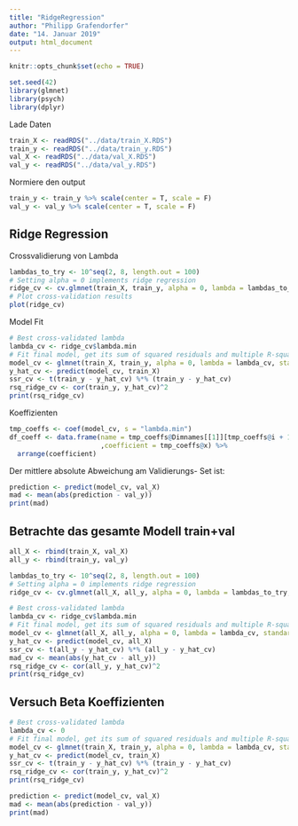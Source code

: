 ```yaml
---
title: "RidgeRegression"
author: "Philipp Grafendorfer"
date: "14. Januar 2019"
output: html_document
---
```


```r
knitr::opts_chunk$set(echo = TRUE)

set.seed(42)
library(glmnet)
library(psych)
library(dplyr)
```

Lade Daten
```r
train_X <- readRDS("../data/train_X.RDS")
train_y <- readRDS("../data/train_y.RDS")
val_X <- readRDS("../data/val_X.RDS")
val_y <- readRDS("../data/val_y.RDS")
```

Normiere den output
```r
train_y <- train_y %>% scale(center = T, scale = F)
val_y <- val_y %>% scale(center = T, scale = F)
```

## Ridge Regression
Crossvalidierung von Lambda
```r
lambdas_to_try <- 10^seq(2, 8, length.out = 100)
# Setting alpha = 0 implements ridge regression
ridge_cv <- cv.glmnet(train_X, train_y, alpha = 0, lambda = lambdas_to_try, standardize = TRUE, nfolds = 10)
# Plot cross-validation results
plot(ridge_cv)
```

Model Fit
```r
# Best cross-validated lambda
lambda_cv <- ridge_cv$lambda.min
# Fit final model, get its sum of squared residuals and multiple R-squared
model_cv <- glmnet(train_X, train_y, alpha = 0, lambda = lambda_cv, standardize = TRUE)
y_hat_cv <- predict(model_cv, train_X)
ssr_cv <- t(train_y - y_hat_cv) %*% (train_y - y_hat_cv)
rsq_ridge_cv <- cor(train_y, y_hat_cv)^2
print(rsq_ridge_cv)
```

Koeffizienten
```r
tmp_coeffs <- coef(model_cv, s = "lambda.min")
df_coeff <- data.frame(name = tmp_coeffs@Dimnames[[1]][tmp_coeffs@i + 1]
                       ,coefficient = tmp_coeffs@x) %>% 
  arrange(coefficient)
```

Der mittlere absolute Abweichung am Validierungs- Set ist:
```r
prediction <- predict(model_cv, val_X)
mad <- mean(abs(prediction - val_y))
print(mad)
```

## Betrachte das gesamte Modell train+val
```r
all_X <- rbind(train_X, val_X)
all_y <- rbind(train_y, val_y)
```

```r
lambdas_to_try <- 10^seq(2, 8, length.out = 100)
# Setting alpha = 0 implements ridge regression
ridge_cv <- cv.glmnet(all_X, all_y, alpha = 0, lambda = lambdas_to_try, standardize = TRUE, nfolds = 10)
```

```r
# Best cross-validated lambda
lambda_cv <- ridge_cv$lambda.min
# Fit final model, get its sum of squared residuals and multiple R-squared
model_cv <- glmnet(all_X, all_y, alpha = 0, lambda = lambda_cv, standardize = TRUE)
y_hat_cv <- predict(model_cv, all_X)
ssr_cv <- t(all_y - y_hat_cv) %*% (all_y - y_hat_cv)
mad_cv <- mean(abs(y_hat_cv - all_y))
rsq_ridge_cv <- cor(all_y, y_hat_cv)^2
print(rsq_ridge_cv)
```

## Versuch Beta Koeffizienten
```r
# Best cross-validated lambda
lambda_cv <- 0
# Fit final model, get its sum of squared residuals and multiple R-squared
model_cv <- glmnet(train_X, train_y, alpha = 0, lambda = lambda_cv, standardize = TRUE)
y_hat_cv <- predict(model_cv, train_X)
ssr_cv <- t(train_y - y_hat_cv) %*% (train_y - y_hat_cv)
rsq_ridge_cv <- cor(train_y, y_hat_cv)^2
print(rsq_ridge_cv)
```

```r
prediction <- predict(model_cv, val_X)
mad <- mean(abs(prediction - val_y))
print(mad)
```